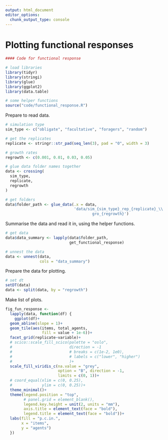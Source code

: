 ```yaml
---
output: html_document
editor_options: 
  chunk_output_type: console
---
```


# Plotting functional responses

```r
#### Code for functional response

# load libraries
library(tidyr)
library(stringi)
library(glue)
library(ggplot2)
library(data.table)

# some helper functions
source("code/functional_response.R")
```

Prepare to read data.

```r
# simulation type
sim_type <- c("obligate", "facultative", "foragers", "random")

# get the replicates
replicate <- stringr::str_pad(seq_len(3), pad = "0", width = 3)

# growth rates
regrowth <- c(0.001, 0.01, 0.03, 0.05)

# glue data folder names together
data <- crossing(
  sim_type,
  replicate,
  regrowth
)

# get folders
data$folder_path <- glue_data(.x = data,
                              'data/sim_{sim_type}_rep_{replicate}_\\
                                      gro_{regrowth}')
```

Summarise the data and read it in, using the helper functions.

```r
# get data
data$data_summary <- lapply(data$folder_path,
                            get_functional_response)

# unnest the data
data <- unnest(data,
               cols = "data_summary")
```

Prepare the data for plotting.

```r
# set dt
setDT(data)
data <- split(data, by = "regrowth")
```

Make list of plots.

```r
fig_fun_response <- 
  lapply(data, function(df) {
    ggplot(df)+
  geom_abline(slope = 1)+
  geom_tile(aes(items, total_agents, 
                fill = value + 1e-6))+
  facet_grid(replicate~variable)+
  # scico::scale_fill_scico(palette = "oslo",
  #                         direction = -1
  #                         # breaks = c(1e-2, 1e0),
  #                         # labels = c("lower", "higher")
  #                         )+
  scale_fill_viridis_c(na.value = "grey",
                       option = "B", direction = -1,
                       limits = c(0, 1))+
  # coord_equal(xlim = c(0, 0.25),
  #             ylim = c(0, 0.25))+
  theme_minimal()+
  theme(legend.position = "top",
        # panel.grid = element_blank(),
        legend.key.height = unit(2, units = "mm"),
        axis.title = element_text(face = "bold"),
        legend.title = element_text(face = "bold"))+
  labs(fill = "p.c.in.",
       x = "items",
       y = "agents")
  })
```



```r

```